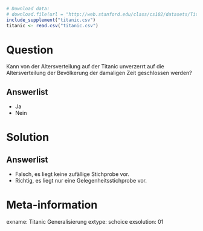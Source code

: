```r
# Download data:
# download.file(url = "http://web.stanford.edu/class/cs102/datasets/Titanic.csv", destfile = "titanic.csv" )
include_supplement("titanic.csv")
titanic <- read.csv("titanic.csv")
```

Question
========

Kann von der Altersverteilung auf der Titanic unverzerrt auf die Altersverteilung der Bevölkerung der damaligen Zeit geschlossen werden?

Answerlist
----------
* Ja
* Nein

Solution
========

Answerlist
----------
* Falsch, es liegt keine zufällige Stichprobe vor.
* Richtig, es liegt nur eine Gelegenheitsstichprobe vor.

Meta-information
================
exname: Titanic Generalisierung
extype: schoice
exsolution: 01
